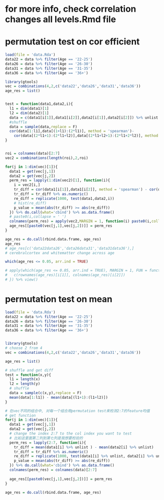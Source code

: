 # for more info, check correlation changes all levels.Rmd file

# permutation test on cor efficient
```r
load(file = 'data.Rda')
data22 = data %>% filter(Age == '22-25')
data26 = data %>% filter(Age == '26-30')
data31 = data %>% filter(Age == '31-35')
data36 = data %>% filter(Age == '36+')

library(gtools)
vec = combinations(4,2,c('data22','data26','data31','data36'))
age_res = list()


test = function(data1,data2,i){
  l1 = dim(data1)[1]
  l2 = dim(data2)[1]
  data = c(data1[i[1]],data1[i[2]],data2[i[1]],data2[i[2]]) %>% unlist
  #shuffle
  data = sample(data,replace = F)
  cor(data[1:l1],data[(1+l1):(2*l1)], method = 'spearman')-
    cor(data[(2*l1+1):(2*l1+l2)],data[(2*l1+l2+1):(2*l1+2*l2)], method = 'spearman')
}


roi = colnames(data)[2:7]
vec2 = combinations(length(roi),2,roi)

for(j in 1:dim(vec)[1]){
  data1 = get(vec[j,1])
  data2 = get(vec[j,2])
  perm_res = lapply(1:dim(vec2)[1], function(i){
    i = vec2[i,]
    tr_diff = cor(data1[i[1]],data1[i[2]], method = 'spearman') - cor(data2[i[1]],data2[i[2]],  method = 'spearman')
    tr_diff = tr_diff %>% as.numeric()
    re_diff = replicate(1000, test(data1,data2,i))
    # hist(re_diff)
    p_value = mean(abs(tr_diff) >= abs(re_diff))
  }) %>% do.call(what='cbind') %>% as.data.frame()
  # paste0(i,collapse = ' ')
  colnames(perm_res) = apply(vec2,MARGIN = 1, function(i) paste0(i,collapse = ' '))
  age_res[[paste0(vec[j,1],vec[j,2])]] = perm_res
}

age_res = do.call(rbind.data.frame, age_res)
age_res
# age_res[c('data22data26','data26data31','data31data36'),]
# cerebralcortex and whitematter change across age

which(age_res <= 0.05, arr.ind = TRUE)

# apply(which(age_res <= 0.05, arr.ind = TRUE), MARGIN = 1, FUN = function(i){
#   c(rownames(age_res)[i[1]], colnames(age_res)[i[2]])
# }) %>% view()
```





# permutation test on mean

```r
load(file = 'data.Rda')
data22 = data %>% filter(Age == '22-25')
data26 = data %>% filter(Age == '26-30')
data31 = data %>% filter(Age == '31-35')
data36 = data %>% filter(Age == '36+')


library(gtools)
# choose 2 from 4
vec = combinations(4,2,c('data22','data26','data31','data36'))

age_res = list()

# shuffle and get diff
test = function(x,y){
  l1 = length(x)
  l2 = length(y)
  # shuffle
  data = sample(c(x,y),replace = F)
  mean(data[1:l1]) - mean(data[(l1+1):(l1+l2)])
}

# 在vec不同的组合中, 对每一个组合用permutation test来检测2:7的feature均值
# get function
for(j in 1:dim(vec)[1]){
  data1 = get(vec[j,1])
  data2 = get(vec[j,2])
  # change the index 2:7 to the col index you want to test
  # 比如这里面第二列到第七列是我想要检验的
  perm_res = lapply(2:7, function(i){
    tr_diff = mean(data1[i] %>% unlist ) - mean(data2[i] %>% unlist)
    tr_diff = tr_diff %>% as.numeric()
    re_diff = replicate(1000, test(data1[i] %>% unlist, data2[i] %>% unlist))
    p_value = mean(abs(tr_diff) >= abs(re_diff))
  }) %>% do.call(what='cbind') %>% as.data.frame()
  colnames(perm_res) = colnames(data)[2:7]
  
  age_res[[paste0(vec[j,1],vec[j,2])]] = perm_res
}

age_res = do.call(rbind.data.frame, age_res)
```

